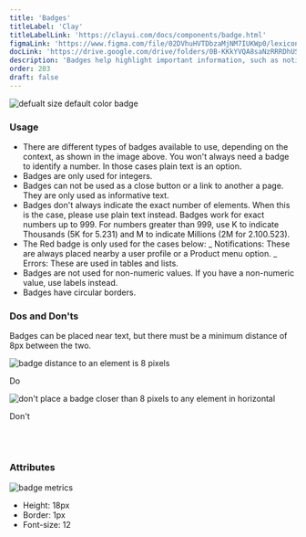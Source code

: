 ```yaml
---
title: 'Badges'
titleLabel: 'Clay'
titleLabelLink: 'https://clayui.com/docs/components/badge.html'
figmaLink: 'https://www.figma.com/file/02DVhuHVTDbzaMjNM7IUKWp0/lexicon?node-id=6012%3A45959'
docLink: 'https://drive.google.com/drive/folders/0B-KKkYVQA8saNzRRRDhUSlhRR0k?usp=sharing'
description: 'Badges help highlight important information, such as notifications or new and unread messages.'
order: 203
draft: false
---
```



<!-- ![defualt size default color badge](/images/lexicon/Badges@2x.png) -->
![defualt size default color badge](/images/lexicon/Badges.png)

### Usage

-   There are different types of badges available to use, depending on the context, as shown in the image above. You won't always need a badge to identify a number. In those cases plain text is an option.
-   Badges are only used for integers.
-   Badges can not be used as a close button or a link to another a page. They are only used as informative text.
-   Badges don't always indicate the exact number of elements. When this is the case, please use plain text instead. Badges work for exact numbers up to 999. For numbers greater than 999, use K to indicate Thousands (5K for 5.231) and M to indicate Millions (2M for 2.100.523).
-   The Red badge is only used for the cases below:
    _ Notifications: These are always placed nearby a user profile or a Product menu option.
    _ Errors: These are used in tables and lists.
-   Badges are not used for non-numeric values. If you have a non-numeric value, use labels instead.
-   Badges have circular borders.

### Dos and Don'ts

Badges can be placed near text, but there must be a minimum distance of 8px between the two.

<Grid variant='smallCards' >
	<Box>
		<div class="image-container">
			<img
				src="/images/lexicon/BadgeDoDistance.png"
				alt="badge distance to an element is 8 pixels"
			/>
		</div>
		<p class="do">Do</p>
	</Box>
	<Box>
		<div class="image-container">
			<img
				src="/images/lexicon/BadgeDontDistance.png"
				alt="don't place a badge closer than 8 pixels to any element in horizontal"
			/>
		</div>
		<p class="dont">Don't</p>
	</Box>
</Grid>

<br/>
<br/>

### Attributes

![badge metrics](/images/lexicon/BadgesMetrics.png)

-   Height: 18px
-   Border: 1px
-   Font-size: 12
